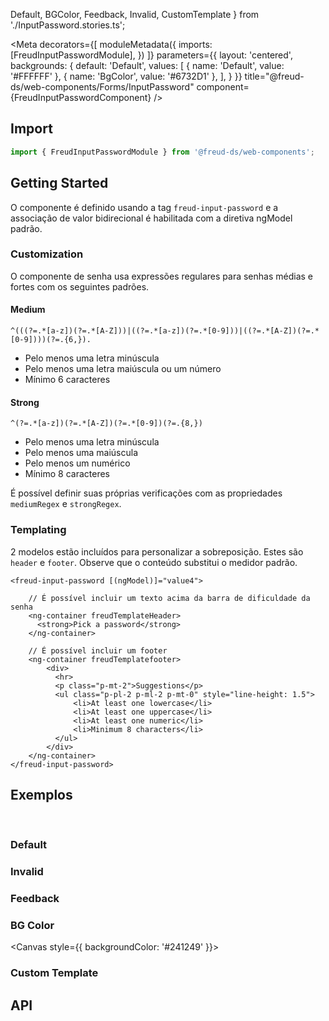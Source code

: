   Default,
  BGColor,
  Feedback,
  Invalid,
  CustomTemplate
} from './InputPassword.stories.ts';

<Meta
  decorators={[
    moduleMetadata({
      imports: [FreudInputPasswordModule],
    })
  ]}
  parameters={{
    layout: 'centered',
    backgrounds: {
      default: 'Default',
      values: [
        { name: 'Default', value: '#FFFFFF' },
        { name: 'BgColor', value: '#6732D1' },
      ],
    }
  }}
title="@freud-ds/web-components/Forms/InputPassword" component={FreudInputPasswordComponent} />

<FreudHeaderComponent
  title="Input Password"
  description="O Input Text Password permite ao usuário inserir senhas."
/>

## <a id="importing"></a>Import

```ts
import { FreudInputPasswordModule } from '@freud-ds/web-components';
```

## Getting Started
O componente é definido usando a tag `freud-input-password` e a associação de valor bidirecional é habilitada com a diretiva ngModel padrão.

### Customization

O componente de senha usa expressões regulares para senhas médias e fortes com os seguintes padrões.

#### Medium
```
^(((?=.*[a-z])(?=.*[A-Z]))|((?=.*[a-z])(?=.*[0-9]))|((?=.*[A-Z])(?=.*[0-9])))(?=.{6,}).
```

- Pelo menos uma letra minúscula
- Pelo menos uma letra maiúscula ou um número
- Mínimo 6 caracteres

#### Strong
```
^(?=.*[a-z])(?=.*[A-Z])(?=.*[0-9])(?=.{8,})
```

- Pelo menos uma letra minúscula
- Pelo menos uma maiúscula
- Pelo menos um numérico
- Mínimo 8 caracteres

É possível definir suas próprias verificações com as propriedades `mediumRegex` e `strongRegex`.

### Templating
2 modelos estão incluídos para personalizar a sobreposição. Estes são `header` e `footer`. Observe que o conteúdo substitui o medidor padrão.
```
<freud-input-password [(ngModel)]="value4">

    // É possível incluir um texto acima da barra de dificuldade da senha
    <ng-container freudTemplateHeader>
      <strong>Pick a password</strong>
    </ng-container>

    // É possível incluir um footer
    <ng-container freudTemplatefooter>
        <div>
          <hr>
          <p class="p-mt-2">Suggestions</p>
          <ul class="p-pl-2 p-ml-2 p-mt-0" style="line-height: 1.5">
              <li>At least one lowercase</li>
              <li>At least one uppercase</li>
              <li>At least one numeric</li>
              <li>Minimum 8 characters</li>
          </ul>
        </div>
    </ng-container>
</freud-input-password>
```

## <a id="exemplos"></a>Exemplos
<br />

### Default
<Canvas>
  <Story story={Default}/>
</Canvas>

### Invalid
<Canvas>
  <Story story={Invalid}/>
</Canvas>

### Feedback
<Canvas>
  <Story story={Feedback}/>
</Canvas>

### BG Color
<Canvas style={{ backgroundColor: '#241249' }}>
  <Story story={BGColor}/>
</Canvas>

### Custom Template
<Canvas>
  <Story story={CustomTemplate}/>
</Canvas>

## <a id="api"></a>API

<ArgsTable of={FreudInputPasswordComponent} />
